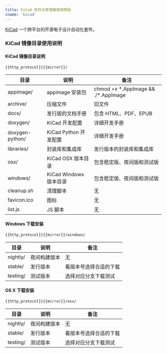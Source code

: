 ```yaml
---
title: KiCad 软件仓库镜像使用帮助
cname: 'kicad'
---
```


[KiCad](http://kicad.org/) 一个跨平台的开源电子设计自动化套件。

### KiCad 镜像目录使用说明

#### KiCad 镜像目录说明

<CodeBlock>

```
{{http_protocol}}{{mirror}}/
```

</CodeBlock>

目录	        |	说明    |    备注
-----------|----------|---------
appimage/    |appimage 安装包|chmod +x \*.AppImage && ./*.AppImage
archive/    |压缩文件| 旧文件
docs/    |发行版的文档手册|包含 HTML、PDF、EPUB
doxygen/    |KiCad 开发配置|详细开发手册
doxygen-python/    |KiCad Python 开发配置|详细开发手册
libraries/    |封装库和集成库|发行版本的封装库和集成库
osx/    | KiCad OSX 版本目录    | 包含稳定版、夜间版和测试版
windows/    | KiCad Windows 版本目录    | 包含稳定版、夜间版和测试版
cleanup.sh    | 清理脚本    |无
favicon.ico    |图标    |无
list.js |JS 脚本    |无


#### Windows 下载安装

<CodeBlock>

```
{{http_protocol}}{{mirror}}/windows/
```

</CodeBlock>

目录	        |	说明    |    备注
-----------|----------|---------
nightly/	| 夜间构建版本|无
stable/		| 发行版本|看版本号选择合适的下载
testing/	| 测试版本|选择对应分支下载测试

#### OS X 下载安装

<CodeBlock>

```
{{http_protocol}}{{mirror}}/osx/
```

</CodeBlock>


目录	        |	说明    |    备注
-----------|----------|---------
nightly/	| 夜间构建版本|无
stable/		| 发行版本|看版本号选择合适的下载
testing/	| 测试版本|选择对应分支下载测试


